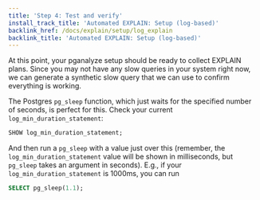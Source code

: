 ```yaml
---
title: 'Step 4: Test and verify'
install_track_title: 'Automated EXPLAIN: Setup (log-based)'
backlink_href: /docs/explain/setup/log_explain
backlink_title: 'Automated EXPLAIN: Setup (log-based)'
---
```



At this point, your pganalyze setup should be ready to collect EXPLAIN plans. Since
you may not have any slow queries in your system right now, we can generate a
synthetic slow query that we can use to confirm everything is working.

The Postgres `pg_sleep` function, which just waits for the specified number of seconds,
is perfect for this. Check your current `log_min_duration_statement`:

```sql
SHOW log_min_duration_statement;
```

And then run a `pg_sleep` with a value just over this (remember, the `log_min_duration_statement`
value will be shown in milliseconds, but `pg_sleep` takes an argument in seconds). E.g.,
if your `log_min_duration_statement` is 1000ms, you can run

```sql
SELECT pg_sleep(1.1);
```

<PublicOnly>
  <VerifyExplainPublic />
</PublicOnly>
